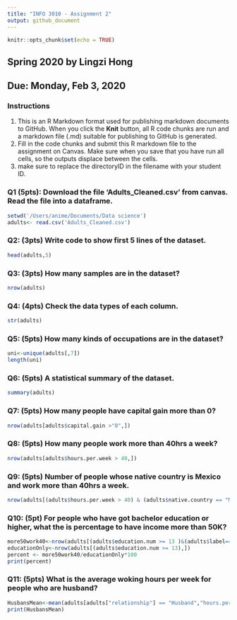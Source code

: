---
title: "INFO 3010 - Assignment 2"
output: github_document
---

```{r setup, include=FALSE}
knitr::opts_chunk$set(echo = TRUE)
```

## Spring 2020 by Lingzi Hong
## Due: Monday, Feb 3, 2020
### Instructions
1. This is an R Markdown format used for publishing markdown documents to GitHub. When you click the **Knit** button, all R code chunks are run and a markdown file (.md) suitable for publishing to GitHub is generated.
2. Fill in the code chunks and submit this R markdown file to the assignment on Canvas. Make sure when you save that you have run all cells, so the outputs displace between the cells.
3. make sure to replace the directoryID in the filename with your student ID. 


### Q1 (5pts): Download the file 'Adults_Cleaned.csv' from canvas. Read the file into a dataframe.
```{r}
setwd('/Users/anime/Documents/Data science')
adults<- read.csv('Adults_Cleaned.csv')
```

### Q2: (3pts) Write code to show first 5 lines of the dataset.
```{r}

head(adults,5)
```

### Q3: (3pts) How many samples are in the dataset? 
```{r}

nrow(adults)
```

### Q4: (4pts) Check the data types of each column.
```{r}
str(adults)


```

### Q5: (5pts) How many kinds of occupations are in the dataset?
```{r}
uni<-unique(adults[,7])
length(uni)
```

### Q6: (5pts) A statistical summary of the dataset.
```{r}
summary(adults)
```

### Q7: (5pts) How many people have capital gain more than 0?
```{r}
nrow(adults[adults$capital.gain >"0",]) 

```

### Q8: (5pts) How many people work more than 40hrs a week?
```{r}
nrow(adults[adults$hours.per.week > 40,])

```

### Q9: (5pts) Number of people whose native country is Mexico and work more than 40hrs a week.
```{r}
nrow(adults[(adults$hours.per.week > 40) & (adults$native.country == "Mexico"),])
```

### Q10: (5pt) For people who have got bachelor education or higher, what the is percentage to have income more than 50K?
```{r}
more50work40<-nrow(adults[(adults$education.num >= 13 )&(adults$label=='>50K'),])
educationOnly<-nrow(adults[(adults$education.num >= 13),])
percent <- more50work40/educationOnly*100
print(percent)

```

### Q11: (5pts) What is the average woking hours per week for people who are husband?
```{r}

HusbansMean<-mean(adults[adults["relationship"] == "Husband","hours.per.week"])
print(HusbansMean)

```

